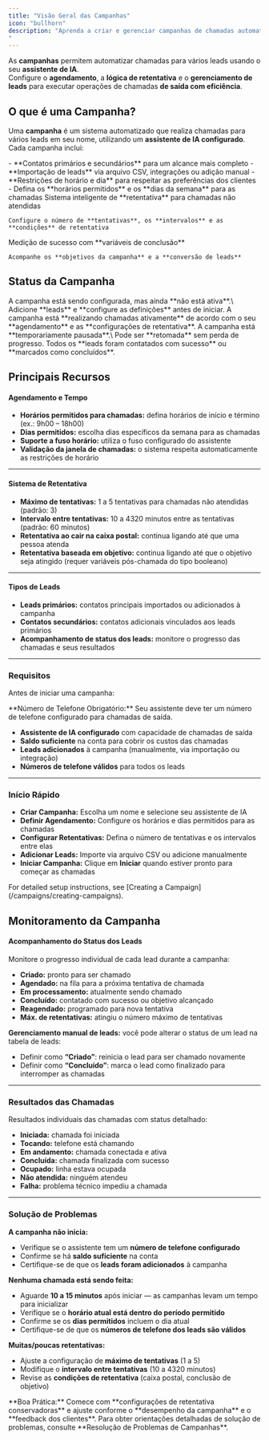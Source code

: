 ```yaml
---
title: "Visão Geral das Campanhas"
icon: "bullhorn"
description: "Aprenda a criar e gerenciar campanhas de chamadas automatizadas para alcançar vários leads de forma eficiente.
"
---
```


As **campanhas** permitem automatizar chamadas para vários leads usando o seu **assistente de IA**.\
Configure o **agendamento**, a **lógica de retentativa** e o **gerenciamento de leads** para executar operações de chamadas **de saída com eficiência**.

## O que é uma Campanha?

Uma **campanha** é um sistema automatizado que realiza chamadas para vários leads em seu nome, utilizando um **assistente de IA configurado**.\
Cada campanha inclui:

<CardGroup cols={2}>
  <Card title="Gerenciamento de Leads" icon="users">
    - **Contatos primários e secundários** para um alcance mais completo
    - **Importação de leads** via arquivo CSV, integrações ou adição manual
  </Card>
  <Card title="Controle de Agendamentos" icon="calendar">
    - **Restrições de horário e dia** para respeitar as preferências dos clientes
    - Defina os **horários permitidos** e os **dias da semana** para as chamadas
  </Card>
  <Card title="Lógica de Retentativa" icon="repeat">
    Sistema inteligente de **retentativa** para chamadas não atendidas

    Configure o número de **tentativas**, os **intervalos** e as **condições** de retentativa
  </Card>
  <Card title="Acompanhamento de Metas" icon="bullseye">
    Medição de sucesso com **variáveis de conclusão**

    Acompanhe os **objetivos da campanha** e a **conversão de leads**
  </Card>
</CardGroup>

## Status da Campanha

<AccordionGroup>
  <Accordion title="Rascunho" icon="file">
    A campanha está sendo configurada, mas ainda **não está ativa**.\
    Adicione **leads** e **configure as definições** antes de iniciar.
  </Accordion>
  <Accordion title="Em Progresso" icon="play">
    A campanha está **realizando chamadas ativamente** de acordo com o seu **agendamento** e as **configurações de retentativa**.
  </Accordion>
  <Accordion title="Pausa" icon="pause">
    A campanha está **temporariamente pausada**.\
    Pode ser **retomada** sem perda de progresso.
  </Accordion>
  <Accordion title="Concluída" icon="check">
    Todos os **leads foram contatados com sucesso** ou **marcados como concluídos**.
  </Accordion>
</AccordionGroup>

## Principais Recursos

#### Agendamento e Tempo

- **Horários permitidos para chamadas:** defina horários de início e término (ex.: 9h00 – 18h00)
- **Dias permitidos:** escolha dias específicos da semana para as chamadas
- **Suporte a fuso horário:** utiliza o fuso configurado do assistente
- **Validação da janela de chamadas:** o sistema respeita automaticamente as restrições de horário

---

#### Sistema de Retentativa

- **Máximo de tentativas:** 1 a 5 tentativas para chamadas não atendidas (padrão: 3)
- **Intervalo entre tentativas:** 10 a 4320 minutos entre as tentativas (padrão: 60 minutos)
- **Retentativa ao cair na caixa postal:** continua ligando até que uma pessoa atenda
- **Retentativa baseada em objetivo:** continua ligando até que o objetivo seja atingido (requer variáveis pós-chamada do tipo booleano)

---

#### Tipos de Leads

- **Leads primários:** contatos principais importados ou adicionados à campanha
- **Contatos secundários:** contatos adicionais vinculados aos leads primários
- **Acompanhamento de status dos leads:** monitore o progresso das chamadas e seus resultados

---

### Requisitos

Antes de iniciar uma campanha:

<Warning>
  **Número de Telefone Obrigatório:** Seu assistente deve ter um número de telefone configurado para chamadas de saída.
</Warning>

- **Assistente de IA configurado** com capacidade de chamadas de saída
- **Saldo suficiente** na conta para cobrir os custos das chamadas
- **Leads adicionados** à campanha (manualmente, via importação ou integração)
- **Números de telefone válidos** para todos os leads

---

### Início Rápido

- **Criar Campanha:** Escolha um nome e selecione seu assistente de IA
- **Definir Agendamento:** Configure os horários e dias permitidos para as chamadas
- **Configurar Retentativas:** Defina o número de tentativas e os intervalos entre elas
- **Adicionar Leads:** Importe via arquivo CSV ou adicione manualmente
- **Iniciar Campanha:** Clique em **Iniciar** quando estiver pronto para começar as chamadas

<Note>
  For detailed setup instructions, see [Creating a Campaign](/campaigns/creating-campaigns).
</Note>

## Monitoramento da Campanha

#### Acompanhamento do Status dos Leads

Monitore o progresso individual de cada lead durante a campanha:

- **Criado:** pronto para ser chamado
- **Agendado:** na fila para a próxima tentativa de chamada
- **Em processamento:** atualmente sendo chamado
- **Concluído:** contatado com sucesso ou objetivo alcançado
- **Reagendado:** programado para nova tentativa
- **Máx. de retentativas:** atingiu o número máximo de tentativas

**Gerenciamento manual de leads:** você pode alterar o status de um lead na tabela de leads:

- Definir como **“Criado”**: reinicia o lead para ser chamado novamente
- Definir como **“Concluído”**: marca o lead como finalizado para interromper as chamadas

---

### Resultados das Chamadas

Resultados individuais das chamadas com status detalhado:

- **Iniciada:** chamada foi iniciada
- **Tocando:** telefone está chamando
- **Em andamento:** chamada conectada e ativa
- **Concluída:** chamada finalizada com sucesso
- **Ocupado:** linha estava ocupada
- **Não atendida:** ninguém atendeu
- **Falha:** problema técnico impediu a chamada

---

### Solução de Problemas

**A campanha não inicia:**

- Verifique se o assistente tem um **número de telefone configurado**
- Confirme se há **saldo suficiente** na conta
- Certifique-se de que os **leads foram adicionados** à campanha

**Nenhuma chamada está sendo feita:**

- Aguarde **10 a 15 minutos** após iniciar — as campanhas levam um tempo para inicializar
- Verifique se o **horário atual está dentro do período permitido**
- Confirme se os **dias permitidos** incluem o dia atual
- Certifique-se de que os **números de telefone dos leads são válidos**

**Muitas/poucas retentativas:**

- Ajuste a configuração de **máximo de tentativas** (1 a 5)
- Modifique o **intervalo entre tentativas** (10 a 4320 minutos)
- Revise as **condições de retentativa** (caixa postal, conclusão de objetivo)

<Tip>
  **Boa Prática:** Comece com **configurações de retentativa conservadoras** e ajuste conforme o **desempenho da campanha** e o **feedback dos clientes**.
</Tip>

<Note>
  Para obter orientações detalhadas de solução de problemas, consulte **Resolução de Problemas de Campanhas**.
</Note>